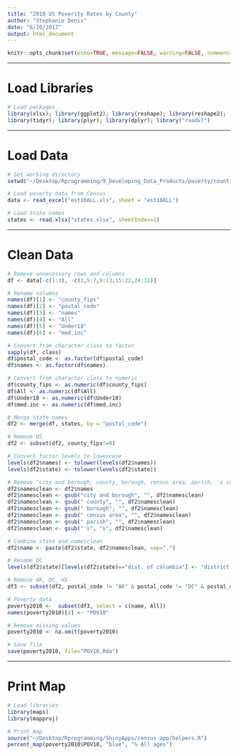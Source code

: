 ```yaml
---
title: "2010 US Poverity Rates by County"
author: "Stephanie Denis"
date: "6/20/2017"
output: html_document
---
```


```r
knitr::opts_chunk$set(echo=TRUE, message=FALSE, warning=FALSE, comment="")
```

* * * 

# Load Libraries
```r
# Load packages
library(xlsx); library(ggplot2); library(reshape); library(reshape2); 
library(tidyr); library(plyr); library(dplyr); library("readxl")
```

* * * 

# Load Data
```r
# Set working directory
setwd("~/Desktop/Rprogramming/9_Developing_Data_Products/poverty/counties")

# Load poverty data from Census
data <- read_excel("est10ALL.xls", sheet = "est10ALL")

# Load state names
states <- read.xlsx("states.xlsx", sheetIndex=1)
```

* * *

# Clean Data
```r
# Remove unnecessary rows and columns
df <- data[-c(1:3), -c(1,5:7,9:13,15:22,24:31)] 

# Rename columns
names(df)[1] <- "county_fips"
names(df)[2] <- "postal_code"   
names(df)[3] <- "names"
names(df)[4] <- "All"
names(df)[5] <- "Under18"
names(df)[6] <- "med.inc"

# Convert from character class to factor
sapply(df, class)
df$postal_code <- as.factor(df$postal_code)
df$names <- as.factor(df$names)

# Convert from character class to numeric
df$county_fips <- as.numeric(df$county_fips)
df$All <- as.numeric(df$All)
df$Under18 <- as.numeric(df$Under18)
df$med.inc <- as.numeric(df$med.inc)

# Merge state names
df2 <- merge(df, states, by = "postal_code")

# Remove US
df2 <- subset(df2, county_fips!=0)

# Convert factor levels to lowercase
levels(df2$names) <- tolower(levels(df2$names))
levels(df2$state) <- tolower(levels(df2$state))

# Remove "city and borough, county, borough, census area, parish, 's county" from names
df2$namesclean <- df2$names
df2$namesclean <- gsub("city and borough", "", df2$namesclean)
df2$namesclean <- gsub(" county", "", df2$namesclean)
df2$namesclean <- gsub(" borough", "", df2$namesclean)
df2$namesclean <- gsub(" census area", "", df2$namesclean)
df2$namesclean <- gsub(" parish", "", df2$namesclean)
df2$namesclean <- gsub("'s", "s", df2$namesclean)

# Combine state and namesclean
df2$name <- paste(df2$state, df2$namesclean, sep=",")

# Rename DC
levels(df2$state)[levels(df2$state)=="dist. of columbia"] <- "district of columbia, washington"

# Remove AK, DC, HI
df3 <- subset(df2, postal_code != "AK" & postal_code != "DC" & postal_code != "HI")

# Poverty data
poverty2010 <-  subset(df3, select = c(name, All))
names(poverty2010)[2] <- "POV10"

# Remove missing values
poverty2010 <- na.omit(poverty2010)

# Save file
save(poverty2010, file="POV10.Rda")

```

* * *

# Print Map
```r
# Load libraries
library(maps)
library(mapproj)

# Print map
source("~/Desktop/Rprogramming/ShinyApps/census-app/helpers.R")
percent_map(poverty2010$POV10, "blue", "% All ages")
```

